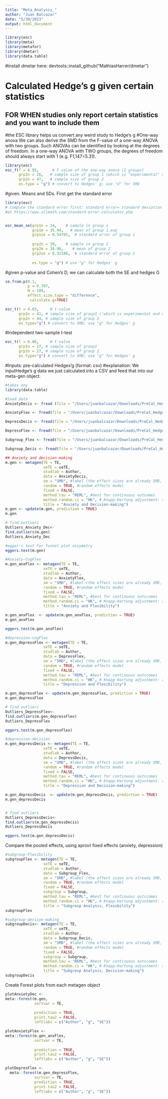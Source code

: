 ```yaml
---
title: "Meta_Analysis_"
author: "Juan Balcazar"
date: "5/30/2023"
output: html_document
---
```


```r
library(esc)
library(meta)
library(metafor)
library(dmetar)
library(data.table)

```
#install dmetar here: devtools::install_github("MathiasHarrer/dmetar")

# Calculated Hedge's g given certain statistics
## FOR WHEN studies only report certain statistics and you want to include them
#the ESC library helps us convert any weird study to Hedge's g
#One-way anova
We can also derive the SMD from the F-value of a one-way ANOVA with two groups. Such ANOVAs can be identified by looking at the degrees of freedom. In a one-way ANOVA with TWO groups, the degrees of freedom should always start with 1 (e.g. F1,147=5.31).

```r
library(esc)
esc_f(f = 6.95,      # F value of the one-way anova (2 groups)
      grp1n = 26,   # sample size of group 1 (which is "experimental" does not matter in this calculation) 
      grp2n = 47,   # sample size of group 2
      es.type = "g") # convert to Hedges' g; use "d" for SMD

```

#given. Means and SDs. First get the standard error
```r
library(esc)
# Compute the standard error first: standard error= standard deviation divided by the sqrt of sample size 
#at https://www.allmath.com/standard-error-calculator.php


esc_mean_se(grp1n = 24,    # sample in group 1
            grp1m = 35.94,   # mean of group 1,exp
            grp1se = 0.54705,  # standard error of group 1
            
            grp2n = 39,    # sample in group 2
            grp2m = 34.98,    # mean of group 2
            grp2se = 0.32186,  # standard error of group 2
          
            es.type = "g") # use "g" for Hedges' g
```

#given p-value and Cohen's D, we can calculate both the SE and hedges G
```r
se.from.p(0.1,
          p = 0.707,
          N = 189,
          effect.size.type = "difference",
           calculate.g=TRUE)
```


```r
esc_t(t = 4.03,     # t-value 
      grp1n = 41, # sample size of group1 ('which is experimental and which is control won't matter)
      grp2n = 44, # sample size of group 2
      es.type="g") # convert to SMD; use "g" for Hedges' g
```

#Independent two-sample t-test
```r
esc_t(t = 6.86,     # t-value 
      grp1n = 27, # sample size of group1
      grp2n = 27, # sample size of group 2
      es.type="g") # convert to SMD; use "g" for Hedges' g

```

#Inputs: pre-calculated Hedges'g (format: csv)
#explanation: We inputHedge's g data we just calculated into a CSV and feed that 
into our meta-gen object. 
```r
#takes any 
library(data.table)

#load data
AnxietyDecis <- fread (file = "/Users/juanbalcazar/Downloads/PreCal_HedgesG_Meta - Anxiety and Decison-making(2).csv")

AnxietyFlex <- fread(file = "/Users/juanbalcazar/Downloads/PreCal_HedgesG_Meta - Anxiety and Cognitive Flexiblity(1).csv")

DepressDecis <- fread(file = "/Users/juanbalcazar/Downloads/PreCal_HedgesG_Meta - Depression and Decision-making.csv")

DepressFlex <- fread(file = "/Users/juanbalcazar/Downloads/PreCal_HedgesG_Meta - Depression and Cognitive Flexibility.csv")

Subgroup_Flex <- fread(file = "/Users/juanbalcazar/Downloads/PreCal_HedgesG_Meta - Subgroup- Flexibility.csv")

Subgroup_Decis <- fread(file = "/Users/juanbalcazar/Downloads/PreCal_HedgesG_Meta - Subgroup- Decision-making.csv")
```


```r
## Anxiety and decision-making
m.gen <- metagen(TE = TE,
                 seTE = seTE,
                 studlab = Author,
                 data = AnxietyDecis,
                 sm = "SMD", #label (the effect sizes are already SMD, but we can give it a a label)
                 random = TRUE, #random effects model
                 fixed = FALSE,
                 method.tau = "REML", #best for continuous outcomes
                 method.random.ci = "HK", # Knapp-Hartung adjustment: reduce the risk of a false positive result.
                 title = "Anxiety and Decision-making")
m.gen <- update(m.gen, prediction = TRUE)
m.gen

# find outliers
Outliers_Anxiety_Dec<-
find.outliers(m.gen)
Outliers_Anxiety_Dec

#egger's test for funnel plot assymetry
eggers.test(m.gen)

```


```r
#Anxiety-CogFlex
m.gen_anxFlex <- metagen(TE = TE,
                 seTE = seTE,
                 studlab = Author,
                 data = AnxietyFlex,
                 sm = "SMD", #label (the effect sizes are already SMD, but we can give it a a label)
                 random = TRUE, #random effects model
                 fixed = FALSE,
                 method.tau = "REML", #best for continuous outccomes
                 method.random.ci = "HK", # Knapp-Hartung adjustment: reduce the risk of a false positive result.
                 title = "Anxiety and Flexibility")

m.gen_anxFlex  <- update(m.gen_anxFlex, prediction = TRUE)
m.gen_anxFlex

eggers.test(m.gen_anxFlex)
```


```r
#depression-cogFlex
m.gen_depressFlex <- metagen(TE = TE,
                 seTE = seTE,
                 studlab = Author,
                 data = DepressFlex,
                 sm = "SMD", #label (the effect sizes are already SMD, but we can give it a a label)
                 random = TRUE, #random effects model
                 fixed = FALSE,
                 method.tau = "REML", #best for continuous outccomes
                 method.random.ci = "HK", # Knapp-Hartung adjustment: reduce the risk of a false positive result.
                 title = "Depression and Flexibility")

m.gen_depressFlex <- update(m.gen_depressFlex, prediction = TRUE)
m.gen_depressFlex

# find outliers
Outliers_DepressFlex<-
find.outliers(m.gen_depressFlex)
Outliers_DepressFlex

eggers.test(m.gen_depressFlex)
```


```r
#depression-decision
m.gen_depressDecis <- metagen(TE = TE,
                 seTE = seTE,
                 studlab = Author,
                 data = DepressDecis,
                 sm = "SMD", #label (the effect sizes are already SMD, but we can give it a a label)
                 random = TRUE, #random effects model
                 fixed = FALSE,
                 method.tau = "REML", #best for continuous outccomes
                 method.random.ci = "HK", # Knapp-Hartung adjustment: reduce the risk of a false positive result.
                 title = "Depression and Decision-making")

m.gen_depressDecis  <- update(m.gen_depressDecis, prediction = TRUE)
m.gen_depressDecis


# find outliers
Outliers_DepressDecis<-
find.outliers(m.gen_depressDecis)
Outliers_DepressDecis

eggers.test(m.gen_depressDecis)
```

Compare the pooled effects, using apriori fixed effects (anxiety, depression)

```r
#subgroup-Flexibility
subgroupFlex <- metagen(TE = TE,
                 seTE = seTE,
                 studlab = Author,
                 data = Subgroup_Flex,
                 sm = "SMD", #label (the effect sizes are already SMD, but we can give it a a label)
                 random = TRUE, #random effects model
                 fixed = FALSE,
                 subgroup = Subgroup,
                 method.tau = "REML", #best for continuous outccomes
                 method.random.ci = "HK", # Knapp-Hartung adjustment: reduce the risk of a false positive result.
                 title = "Subgroup Analysis, Flexibility")
subgroupFlex

#subgroup-decison-making
subgroupDecis<- metagen(TE = TE,
                 seTE = seTE,
                 studlab = Author,
                 data = Subgroup_Decis,
                 sm = "SMD", #label (the effect sizes are already SMD, but we can give it a a label)
                 random = TRUE, #random effects model
                 fixed = FALSE,
                 subgroup = Subgroup,
                 method.tau = "REML", #best for continuous outccomes
                 method.random.ci = "HK", # Knapp-Hartung adjustment: reduce the risk of a false positive result.
                 title = "Subgroup Analysis, Decision-making")
subgroupDecis
```


Create Forest plots from each metagen object
```r
plotAnxietyDec <-
meta::forest(m.gen, 
             sortvar = TE,
             
             prediction = TRUE, 
             print.tau2 = FALSE,
             leftlabs = c("Author", "g", "SE"))

plotAnxietyFlex <-
meta::forest(m.gen_anxFlex, 
             sortvar = TE,
             
             prediction = TRUE, 
             print.tau2 = FALSE,
             leftlabs = c("Author", "g", "SE"))

plotDepresFlex <-
  meta::forest(m.gen_depressFlex, 
             sortvar = TE,
             prediction = TRUE, 
             print.tau2 = FALSE,
             leftlabs = c("Author", "g", "SE"))


```


